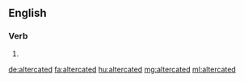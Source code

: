 ==English==

===Verb===
{{head|en}}

# {{en-past of|altercate}}

[[de:altercated]]
[[fa:altercated]]
[[hu:altercated]]
[[mg:altercated]]
[[ml:altercated]]